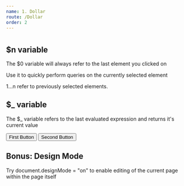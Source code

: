 ```yaml
---
name: 1. Dollar
route: /Dollar
order: 2
---
```



# $$$$

## $n variable

The $0 variable will always refer to the last element you clicked on

Use it to quickly perform queries on the currently selected element

$1...$n refer to previously selected elements.

## $_ variable

The $_ variable refers to the last evaluated expression and returns it's current value

<Playground>
  <Button>First Button</Button>
  <Button>Second Button</Button>
</Playground>

## Bonus: Design Mode

Try document.designMode = "on" to enable editing of the current page within the page itself
